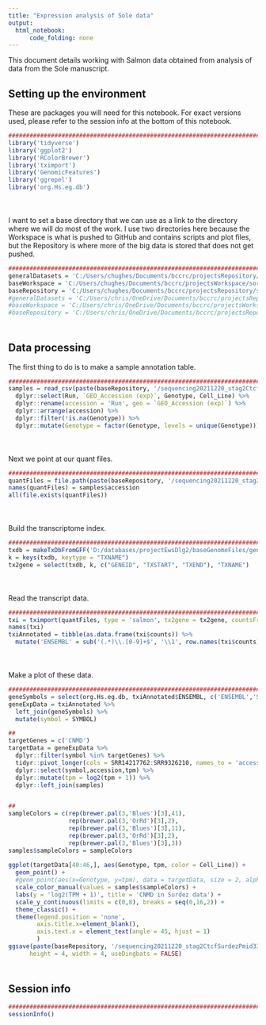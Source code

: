```yaml
---
title: "Expression analysis of Sole data"
output:
  html_notebook:
      code_folding: none
---
```


This document details working with Salmon data obtained from analysis of data from the Sole manuscript.

## Setting up the environment

These are packages you will need for this notebook. For exact versions used, please refer to the session info at the bottom of this notebook.

```r
##########################################################################################
library('tidyverse')
library('ggplot2')
library('RColorBrewer')
library('tximport')
library('GenomicFeatures')
library('ggrepel')
library('org.Hs.eg.db')
```

<div style="margin-bottom:50px;"></div>

I want to set a base directory that we can use as a link to the directory where we will do most of the work. I use two directories here because the Workspace is what is pushed to GitHub and contains scripts and plot files, but the Repository is where more of the big data is stored that does not get pushed.

```r
##########################################################################################
generalDatasets = 'C:/Users/chughes/Documents/bccrc/projectsRepository/generalDatasets'
baseWorkspace = 'C:/Users/chughes/Documents/bccrc/projectsWorkspace/sorensenLab/relatedToDlg2'
baseRepository = 'C:/Users/chughes/Documents/bccrc/projectsRepository/sorensenLab/relatedToDlg2'
#generalDatasets = 'C:/Users/chris/OneDrive/Documents/bccrc/projectsRepository/generalDatasets'
#baseWorkspace = 'C:/Users/chris/OneDrive/Documents/bccrc/projectsWorkspace/sorensenLab/relatedToYbx1'
#baseRepository = 'C:/Users/chris/OneDrive/Documents/bccrc/projectsRepository/sorensenLab/relatedToYbx1'
```

<div style="margin-bottom:50px;"></div>

## Data processing

The first thing to do is to make a sample annotation table.

```r
##########################################################################################
samples = read_csv(paste(baseRepository, '/sequencing20211220_stag2CtcfSurdezPmid33930311/rnaSeq/SraRunTable1.txt',sep='')) %>% 
  dplyr::select(Run, `GEO_Accession (exp)`, Genotype, Cell_Line) %>%
  dplyr::rename(accession = 'Run', geo = `GEO_Accession (exp)`) %>%
  dplyr::arrange(accession) %>%
  dplyr::filter(!is.na(Genotype)) %>%
  dplyr::mutate(Genotype = factor(Genotype, levels = unique(Genotype)))
```

<div style="margin-bottom:50px;"></div>

Next we point at our quant files.

```r
##########################################################################################
quantFiles = file.path(paste(baseRepository, '/sequencing20211220_stag2CtcfSurdezPmid33930311/rnaSeq/quants', sep = ''), samples$accession, 'quant.sf')
names(quantFiles) = samples$accession
all(file.exists(quantFiles))
```

<div style="margin-bottom:50px;"></div>

Build the transcriptome index.

```r
##########################################################################################
txdb = makeTxDbFromGFF('D:/databases/projectEwsDlg2/baseGenomeFiles/genome.gtf')
k = keys(txdb, keytype = "TXNAME")
tx2gene = select(txdb, k, c("GENEID", "TXSTART", "TXEND"), "TXNAME")
```

<div style="margin-bottom:50px;"></div>

Read the transcript data.

```r
##########################################################################################
txi = tximport(quantFiles, type = 'salmon', tx2gene = tx2gene, countsFromAbundance = 'lengthScaledTPM')
names(txi)
txiAnnotated = tibble(as.data.frame(txi$counts)) %>%
  mutate('ENSEMBL' = sub('(.*)\\.[0-9]+$', '\\1', row.names(txi$counts)))
```

<div style="margin-bottom:50px;"></div>

Make a plot of these data.

```r
##########################################################################################
geneSymbols = select(org.Hs.eg.db, txiAnnotated$ENSEMBL, c('ENSEMBL','SYMBOL'), 'ENSEMBL') 
geneExpData = txiAnnotated %>%
  left_join(geneSymbols) %>%
  mutate(symbol = SYMBOL)

##
targetGenes = c('CNMD')
targetData = geneExpData %>%
  dplyr::filter(symbol %in% targetGenes) %>%
  tidyr::pivot_longer(cols = SRR14217762:SRR9326210, names_to = 'accession', values_to = 'tpm') %>%
  dplyr::select(symbol,accession,tpm) %>%
  dplyr::mutate(tpm = log2(tpm + 1)) %>%
  dplyr::left_join(samples)


##
sampleColors = c(rep(brewer.pal(3,'Blues')[3],41),
                 rep(brewer.pal(3,'OrRd')[3],2),
                 rep(brewer.pal(3,'Blues')[3],11),
                 rep(brewer.pal(3,'OrRd')[3],2),
                 rep(brewer.pal(3,'Blues')[3],3))
samples$sampleColors = sampleColors
                 
ggplot(targetData[40:46,], aes(Genotype, tpm, color = Cell_Line)) +
  geom_point() +
  #geom_point(aes(x=Genotype, y=tpm), data = targetData, size = 2, alpha = 0.75, position = position_jitter(w = 0.1, h = 0)) +
  scale_color_manual(values = samples$sampleColors) +
  labs(y = 'log2(TPM + 1)', title = 'CNMD in Surdez data') +
  scale_y_continuous(limits = c(0,8), breaks = seq(0,16,2)) +
  theme_classic() +
  theme(legend.position = 'none',
        axis.title.x=element_blank(),
        axis.text.x = element_text(angle = 45, hjust = 1)
        )
ggsave(paste(baseRepository, '/sequencing20211220_stag2CtcfSurdezPmid33930311/rnaSeq/scatter_cnmdRnaExpressionLevels.pdf', sep = ''),
      height = 4, width = 4, useDingbats = FALSE)
```


<div style="margin-bottom:50px;"></div>

## Session info

```r
##########################################################################################
sessionInfo()
```










